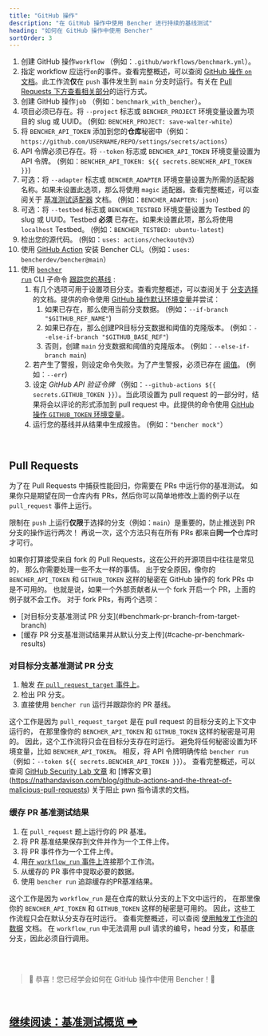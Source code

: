 ```yaml
---
title: "GitHub 操作"
description: "在 GitHub 操作中使用 Bencher 进行持续的基线测试"
heading: "如何在 GitHub 操作中使用 Bencher"
sortOrder: 3
---
```



<GitHubActions1 />

1. 创建 GitHub 操作`workflow` （例如：`.github/workflows/benchmark.yml`）。
2. 指定 workflow 应运行`on`的事件。查看完整概述，可以查阅 [GitHub 操作 `on` 文档](https://docs.github.com/zh/actions/using-workflows/workflow-syntax-for-github-actions#on)。此工作流**仅**在 `push` 事件发生到 `main` 分支时运行。有关在 [Pull Requests 下方查看相关部分](#pull-requests)的运行方式。
3. 创建 GitHub 操作`job` （例如：`benchmark_with_bencher`）。
4. 项目必须已存在。将 `--project` 标志或 `BENCHER_PROJECT` 环境变量设置为项目的 slug 或 UUID。 (例如: `BENCHER_PROJECT: save-walter-white`）
5. 将 `BENCHER_API_TOKEN` 添加到您的**仓库**秘密中（例如：`https://github.com/USERNAME/REPO/settings/secrets/actions`）
6. API 令牌必须已存在。将 `--token` 标志或 `BENCHER_API_TOKEN` 环境变量设置为 API 令牌。 (例如：`BENCHER_API_TOKEN: ${{ secrets.BENCHER_API_TOKEN }}`)
7. 可选：将 `--adapter` 标志或 `BENCHER_ADAPTER` 环境变量设置为所需的适配器名称。如果未设置此选项，那么将使用 `magic` 适配器。查看完整概述，可以查阅关于 [基准测试适配器](/docs/zh/explanation/adapters) 文档。 (例如：`BENCHER_ADAPTER: json`)
8. 可选：将 `--testbed` 标志或 `BENCHER_TESTBED` 环境变量设置为 Testbed 的 slug 或 UUID。Testbed **必须** 已存在。如果未设置此项，那么将使用 `localhost` Testbed。 (例如：`BENCHER_TESTBED: ubuntu-latest`)
9. 检出您的源代码。 (例如：`uses: actions/checkout@v3`）
10. 使用 [GitHub Action](https://github.com/marketplace/actions/bencher-cli) 安装 Bencher CLI。（例如：`uses: bencherdev/bencher@main`）
11. 使用 <code><a href="/docs/zh/explanation/bencher-run">bencher run</a></code> CLI 子命令 [跟踪您的基线](/docs/zh/how-to/track-benchmarks) :
    1. 有几个选项可用于设置项目分支。查看完整概述，可以查阅关于 [分支选择](/docs/zh/how-to/branch-selection) 的文档。提供的命令使用 [GitHub 操作默认环境变量](https://docs.github.com/zh/actions/learn-github-actions/variables#default-environment-variables)并尝试：
        1. 如果已存在，那么使用当前分支数据。 (例如：`--if-branch "$GITHUB_REF_NAME"`)
        2. 如果已存在，那么创建PR目标分支数据和阈值的克隆版本。 (例如：`--else-if-branch "$GITHUB_BASE_REF"`)
        3. 否则，创建 `main` 分支数据和阈值的克隆版本。 (例如：`--else-if-branch main`)
    2. 若产生了警报，则设定命令失败。为了产生警报，必须已存在 [阈值](/docs/zh/explanation/thresholds)。 (例如：`--err`)
    3. 设定 _GitHub API 验证令牌_ （例如：`--github-actions ${{ secrets.GITHUB_TOKEN }}`）。当此项设置为 pull request 的一部分时，结果将会以评论的形式添加到 pull request 中。此提供的命令使用 [GitHub 操作 `GITHUB_TOKEN` 环境变量](https://docs.github.com/zh/actions/security-guides/automatic-token-authentication)。
    4. 运行您的基线并从结果中生成报告。 (例如：`"bencher mock"`）

<br/>

## Pull Requests

为了在 Pull Requests 中捕获性能回归，你需要在 PRs 中运行你的基准测试。
如果你只是期望在同一仓库内有 PRs，然后你可以简单地修改上面的例子以在 `pull_request` 事件上运行。

<GitHubActions2 />

限制在 `push` 上运行**仅限**于选择的分支（例如：`main`）是重要的，防止推送到 PR 分支的操作运行两次！
再说一次，这个方法只有在所有 PRs 都来自**同一个**仓库时才可行。

如果你打算接受来自 fork 的 Pull Requests，这在公开的开源项目中往往是常见的，
那么你需要处理一些不太一样的事情。
出于安全原因，像你的 `BENCHER_API_TOKEN` 和 `GITHUB_TOKEN` 这样的秘密在 GitHub 操作的 fork PRs 中是不可用的。
也就是说，如果一个外部贡献者从一个 fork 开启一个 PR，上面的例子就不会工作。
对于 fork PRs，有两个选项：

<ul>
  <li>[对目标分支基准测试 PR 分支](#benchmark-pr-branch-from-target-branch)</li>
  <li>[缓存 PR 分支基准测试结果并从默认分支上传](#cache-pr-benchmark-results)</li>
</ul>

### 对目标分支基准测试 PR 分支

1. 触发 [在 `pull_request_target` 事件上](https://docs.github.com/zh/actions/using-workflows/events-that-trigger-workflows#pull_request_target)。
2. 检出 PR 分支。
3. 直接使用 `bencher run` 运行并跟踪你的 PR 基线。

这个工作是因为 `pull_request_target` 是在 pull request 的目标分支的上下文中运行的，
在那里像你的 `BENCHER_API_TOKEN` 和 `GITHUB_TOKEN` 这样的秘密是可用的。
因此，这个工作流将只会在目标分支存在时运行。
避免将任何秘密设置为环境变量，比如 `BENCHER_API_TOKEN`。
相反，将 API 令牌明确传给 `bencher run` （例如：`--token ${{ secrets.BENCHER_API_TOKEN }}`）。
查看完整概述，可以查阅 [GitHub Security Lab 文章](https://securitylab.github.com/research/github-actions-preventing-pwn-requests/) 和 [博客文章] (https://nathandavison.com/blog/github-actions-and-the-threat-of-malicious-pull-requests)
关于阻止 pwn 指令请求的文档。

<GitHubActions3 />

### 缓存 PR 基准测试结果

1. 在 `pull_request` 题上运行你的 PR 基准。
1. 将 PR 基准结果保存到文件并作为一个工件上传。
1. 将 PR 事件作为一个工件上传。
1. 用[在 `workflow_run` 事件上](https://docs.github.com/zh/actions/using-workflows/events_that-trigger-workflows#workflow_run)连接那个工作流。
1. 从缓存的 PR 事件中提取必要的数据。
1. 使用 `bencher run` 追踪缓存的PR基准结果。

这个工作是因为 `workflow_run` 是在仓库的默认分支的上下文中运行的，
在那里像你的 `BENCHER_API_TOKEN` 和 `GITHUB_TOKEN` 这样的秘密是可用的。
因此，这些工作流程只会在默认分支存在时运行。
查看完整概述，可以查阅 [使用触发工作流的数据](https://docs.github.com/zh/actions/using-workflows/events-that-trigger-workflows#using-data-from-the-triggering-workflow) 文档。
在 `workflow_run` 中无法调用 pull 请求的编号，head 分支，和基底分支，因此必须自行调用。

<GitHubActions4 />

<br/>
<br/>

> 🐰 恭喜！您已经学会如何在 GitHub 操作中使用 Bencher！🎉

<br/>

<h2><a href="/docs/zh/explanation/benchmarking">继续阅读：基准测试概览 ➡</a></h2>